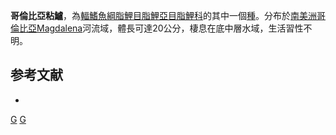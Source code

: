 {{Speciesbox
| genus = Acestrocephalus
| species = anomalus
| status = NE
| status_system = IUCN3.1
| authority = [[Steindachner|Steindachner]], 1880
| synonyms = *''Xiphorhamphus anomalus''<br /><small>Steindachner, 1880</small>
*''Cynopotamus anomalus''<br /><small>Steindachner, 1880</small>
}}
'''哥倫比亞粘鱸'''，為[[輻鰭魚綱|輻鰭魚綱]][[脂鯉目|脂鯉目]][[脂鯉亞目|脂鯉亞目]][[脂鯉科|脂鯉科]]的其中一個[[種|種]]。分布於[[南美洲|南美洲]][[哥倫比亞|哥倫比亞]]Magdalena河流域，體長可達20公分，棲息在底中層水域，生活習性不明。

==参考文献==
{{refbegin}}
*{{FishBase_species|genus=Acestrocephalus|species=anomalus |year=2013|month=10}}
{{refend}}

{{Taxonbar|from=Q5529695}}

[[Category:粘鱸屬|G]]
[[Category:1880年描述的鱼类|G]]


{{魚類小作品}}